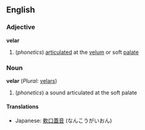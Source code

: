 ==English==
===Adjective===
'''velar'''

#(''phonetics'') [[articulate]]d at the [[velum]] or soft [[palate]] 
===Noun===
'''velar''' (''Plural:'' [[velars]])
#(''phonetics'') a sound articulated at the soft palate

====Translations====
*Japanese: [[軟口蓋音]] (なんこうがいおん)